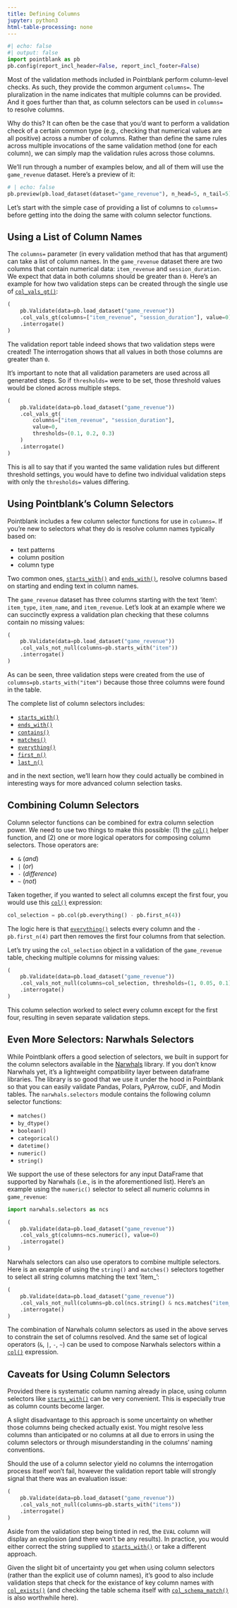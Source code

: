 ```yaml
---
title: Defining Columns
jupyter: python3
html-table-processing: none
---
```


```python
#| echo: false
#| output: false
import pointblank as pb
pb.config(report_incl_header=False, report_incl_footer=False)
```

Most of the validation methods included in Pointblank perform column-level checks. As such, they
provide the common argument `columns=`. The pluralization in the name indicates that multiple
columns can be provided. And it goes further than that, as column selectors can be used in
`columns=` to resolve columns.

Why do this? It can often be the case that you'd want to perform a validation check of a certain
common type (e.g., checking that numerical values are all positive) across a number of columns.
Rather than define the same rules across multiple invocations of the same validation method (one for
each column), we can simply map the validation rules across those columns.

We'll run through a number of examples below, and all of them will use the `game_revenue` dataset.
Here's a preview of it:

```python
# | echo: false
pb.preview(pb.load_dataset(dataset="game_revenue"), n_head=5, n_tail=5)
```

Let's start with the simple case of providing a list of columns to `columns=` before getting into
the doing the same with column selector functions.

## Using a List of Column Names

The `columns=` parameter (in every validation method that has that argument) can take a list of
column names. In the `game_revenue` dataset there are two columns that contain numerical data:
`item_revenue` and `session_duration`. We expect that data in both columns should be greater than
`0`. Here's an example for how two validation steps can be created through the single use of
[`col_vals_gt()`](https://posit-dev.github.io/pointblank/reference/Validate.col_vals_gt.html):

```python
(
    pb.Validate(data=pb.load_dataset("game_revenue"))
    .col_vals_gt(columns=["item_revenue", "session_duration"], value=0)
    .interrogate()
)
```

The validation report table indeed shows that two validation steps were created! The interrogation
shows that all values in both those columns are greater than `0`.

It's important to note that all validation parameters are used across all generated steps. So if
`thresholds=` were to be set, those threshold values would be cloned across multiple steps.

```python
(
    pb.Validate(data=pb.load_dataset("game_revenue"))
    .col_vals_gt(
        columns=["item_revenue", "session_duration"],
        value=0,
        thresholds=(0.1, 0.2, 0.3)
    )
    .interrogate()
)
```

This is all to say that if you wanted the same validation rules but different threshold settings,
you would have to define two individual validation steps with only the `thresholds=` values
differing.

## Using Pointblank's Column Selectors

Pointblank includes a few column selector functions for use in `columns=`. If you're new to
selectors what they do is resolve column names typically based on:

- text patterns
- column position
- column type

Two common ones,
[`starts_with()`](https://posit-dev.github.io/pointblank/reference/starts_with.html) and
[`ends_with()`](https://posit-dev.github.io/pointblank/reference/ends_with.html), resolve columns
based on starting and ending text in column names.

The `game_revenue` dataset has three columns starting with the text 'item': `item_type`,
`item_name`, and `item_revenue`. Let's look at an example where we can succinctly express a
validation plan checking that these columns contain no missing values:

```python
(
    pb.Validate(data=pb.load_dataset("game_revenue"))
    .col_vals_not_null(columns=pb.starts_with("item"))
    .interrogate()
)
```

As can be seen, three validation steps were created from the use of `columns=pb.starts_with("item")`
because those three columns were found in the table.

The complete list of column selectors includes:

- [`starts_with()`](https://posit-dev.github.io/pointblank/reference/starts_with.html)
- [`ends_with()`](https://posit-dev.github.io/pointblank/reference/ends_with.html)
- [`contains()`](https://posit-dev.github.io/pointblank/reference/contains.html)
- [`matches()`](https://posit-dev.github.io/pointblank/reference/matches.html)
- [`everything()`](https://posit-dev.github.io/pointblank/reference/everything.html)
- [`first_n()`](https://posit-dev.github.io/pointblank/reference/first_n.html)
- [`last_n()`](https://posit-dev.github.io/pointblank/reference/last_n.html)

and in the next section, we'll learn how they could actually be combined in interesting ways for
more advanced column selection tasks.

## Combining Column Selectors

Column selector functions can be combined for extra column selection power. We need to use two
things to make this possible: (1) the
[`col()`](https://posit-dev.github.io/pointblank/reference/col.html) helper function, and (2)
one or more logical operators for composing column selectors. Those operators are:

- `&` (*and*)
- `|` (*or*)
- `-` (*difference*)
- `~` (*not*)

Taken together, if you wanted to select all columns except the first four, you would use this
[`col()`](https://posit-dev.github.io/pointblank/reference/col.html) expression:

```python
col_selection = pb.col(pb.everything() - pb.first_n(4))
```

The logic here is that [`everything()`](https://posit-dev.github.io/pointblank/reference/everything.html)
selects every column and the `- pb.first_n(4)` part then removes the first four columns from that
selection.

Let's try using the `col_selection` object in a validation of the `game_revenue` table, checking
multiple columns for missing values:

```python
(
    pb.Validate(data=pb.load_dataset("game_revenue"))
    .col_vals_not_null(columns=col_selection, thresholds=(1, 0.05, 0.1))
    .interrogate()
)
```

This column selection worked to select every column except for the first four, resulting in seven
separate validation steps.

## Even More Selectors: Narwhals Selectors

While Pointblank offers a good selection of selectors, we built in support for the column selectors
available in the [Narwhals](https://narwhals-dev.github.io/narwhals/) library. If you don't know
Narwhals yet, it's a lightweight compatibility layer between dataframe libraries. The library is so
good that we use it under the hood in Pointblank so that you can easily validate Pandas, Polars,
PyArrow, cuDF, and Modin tables. The `narwhals.selectors` module contains the following column
selector functions:

- `matches()`
- `by_dtype()`
- `boolean()`
- `categorical()`
- `datetime()`
- `numeric()`
- `string()`

We support the use of these selectors for any input DataFrame that supported by Narwhals (i.e.,
is in the aforementioned list). Here's an example using the `numeric()` selector to select all
numeric columns in `game_revenue`:

```python
import narwhals.selectors as ncs

(
    pb.Validate(data=pb.load_dataset("game_revenue"))
    .col_vals_gt(columns=ncs.numeric(), value=0)
    .interrogate()
)
```

Narwhals selectors can also use operators to combine multiple selectors. Here is an example of using
the `string()` and `matches()` selectors together to select all string columns matching the text
'item_':

```python
(
    pb.Validate(data=pb.load_dataset("game_revenue"))
    .col_vals_not_null(columns=pb.col(ncs.string() & ncs.matches("item_")))
    .interrogate()
)
```

The combination of Narwhals column selectors as used in the above serves to constrain the set of
columns resolved. And the same set of logical operators (`&`, `|`, `-`, `~`) can be used to compose
Narwhals selectors within a [`col()`](https://posit-dev.github.io/pointblank/reference/col.html)
expression.

## Caveats for Using Column Selectors

Provided there is systematic column naming already in place, using column selectors like
[`starts_with()`](https://posit-dev.github.io/pointblank/reference/starts_with.html) can be very
convenient. This is especially true as column counts become larger.

A slight disadvantage to this approach is some uncertainty on whether those columns being checked
actually exist. You might resolve less columns than anticipated or no columns at all due to errors
in using the column selectors or through misunderstanding in the columns' naming conventions.

Should the use of a column selector yield no columns the interrogation process itself won't fail,
however the validation report table will strongly signal that there was an evaluation issue:

```python
(
    pb.Validate(data=pb.load_dataset("game_revenue"))
    .col_vals_not_null(columns=pb.starts_with("items"))
    .interrogate()
)
```

Aside from the validation step being tinted in red, the `EVAL` column will display an explosion (and
there won't be any results). In practice, you would either correct the string supplied to
[`starts_with()`](https://posit-dev.github.io/pointblank/reference/starts_with.html) or take a
different approach.

Given the slight bit of uncertainty you get when using column selectors (rather than the explicit
use of column names), it's good to also include validation steps that check for the existance of key
column names with
[`col_exists()`](https://posit-dev.github.io/pointblank/reference/Validate.col_exists.html) (and
checking the table schema itself with
[`col_schema_match()`](https://posit-dev.github.io/pointblank/reference/Validate.col_schema_match.html)
is also worthwhile here).

